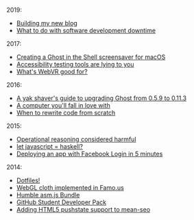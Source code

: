 
<Meta description="Theodor Vararu's blog." />

2019:

- [Building my new blog](/new-blog)
- [What to do with software development downtime](/downtime)

2017:

- [Creating a Ghost in the Shell screensaver for macOS](/ghost-in-the-screensaver)
- [Accessibility testing tools are lying to you](/lying-a11y-tools)
- [What's WebVR good for?](/why-webvr)

2016:

- [A yak shaver's guide to upgrading Ghost from 0.5.9 to 0.11.3](/yak-shaving-ghost)
- [A computer you'll fall in love with](/computer)
- [When to rewrite code from scratch](/rewrite-from-scratch)

2015:

- [Operational reasoning considered harmful](/operational-reasoning)
- [let javascript = haskell?](/let-javascript-haskell)
- [Deploying an app with Facebook Login in 5 minutes](/meteor-sso)

2014:

- [Dotfiles!](/dotfiles)
- [WebGL cloth implemented in Famo.us](/famous-cloth)
- [Humble asm.js Bundle](/humble-asm)
- [GitHub Student Developer Pack](/github-pack)
- [Adding HTML5 pushstate support to mean-seo](/mean-seo)
